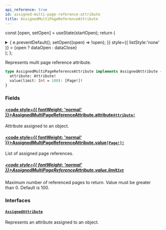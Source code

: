 ```yaml
---
api_reference: true
id: assigned-multi-page-reference-attribute
title: AssignedMultiPageReferenceAttribute
---
```






const [open, setOpen] = useState(startOpen);
return (
<details {...(open ? { open: true } : {})} className="details" style={{ border:'none', boxShadow:'none', background:'var(--ifm-background-color)' }}>
<summary
onClick={(e) => {
e.preventDefault();
setOpen((open) => !open);
}}
style={{ listStyle:'none' }} >
{open ? dataOpen : dataClose}
</summary>
{open && children}
</details>
);
};

Represents multi page reference attribute.


<Badge text="Added in Saleor 3.22 (unreleased)" class="badge badge--secondary margin-bottom--sm" />


```graphql
type AssignedMultiPageReferenceAttribute implements AssignedAttribute {
  attribute: Attribute!
  value(limit: Int = 100): [Page!]!
}
```

### Fields

#### [<code style={{ fontWeight: 'normal' }}>AssignedMultiPageReferenceAttribute.<b>attribute</b></code>](#)<Bullet />[`Attribute!`](../../../api-reference/attributes/objects/attribute.mdx) <Badge class="badge badge--secondary" text="non-null"/> <Badge class="badge badge--secondary" text="object"/> <Badge class="badge badge--secondary" text="attributes"/>

Attribute assigned to an object.

#### [<code style={{ fontWeight: 'normal' }}>AssignedMultiPageReferenceAttribute.<b>value</b></code>](#)<Bullet />[`[Page!]!`](../../../api-reference/pages/objects/page.mdx) <Badge class="badge badge--secondary" text="non-null"/> <Badge class="badge badge--secondary" text="object"/> <Badge class="badge badge--secondary" text="pages"/>

List of assigned page references.

##### [<code style={{ fontWeight: 'normal' }}>AssignedMultiPageReferenceAttribute.value.<b>limit</b></code>](#)<Bullet />[`Int`](../../../api-reference/miscellaneous/scalars/int.mdx) <Badge class="badge badge--secondary" text="scalar"/> <Badge class="badge badge--secondary" text="miscellaneous"/>

Maximum number of referenced pages to return. Value must be greater than 0. Default is 100.

### Interfaces

#### [`AssignedAttribute`](../../../api-reference/attributes/interfaces/assigned-attribute.mdx) <Badge class="badge badge--secondary" text="interface"/> <Badge class="badge badge--secondary" text="attributes"/>

Represents an attribute assigned to an object.


<Badge text="Added in Saleor 3.22 (unreleased)" class="badge badge--secondary margin-bottom--sm" />

